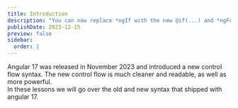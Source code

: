 ```yaml
---
title: Introduction
description: "You can now replace *ngIf with the new @if(...) and *ngFor with the new @for(...) syntax."
publishDate: 2023-12-15
preview: false
sidebar:
  order: 1
---
```


Angular 17 was released in November 2023 and introduced a new control flow syntax. The new control flow is much cleaner and readable, as well as more powerful.  
In these lessons we will go over the old and new syntax that shipped with angular 17.

